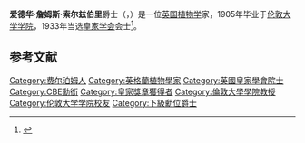 {{Infobox person
| name                      = Edward James Salisbury
| honorific_prefix          = 爵士
| honorific_suffix          = 
| image                     = 
| image_size                = 
| alt                       = 
| caption                   = 
| birth_date                = {{birth date|df=yes|1886|4|16}}
| birth_place               = 英格兰[[赫特福德郡|赫特福德郡]][[哈彭登|哈彭登]]
| death_date                = {{Death date and age|df=yes|1978|11|10|1886|4|16}}
| death_place               = 英格兰[[西薩塞克斯郡|西薩塞克斯郡]]Felpham
| death_cause               = 
| resting_place             = 
| resting_place_coordinates = <!-- {{coord|LAT|LONG|display=inline,title}} -->
| known_for                 = 
| education                 = [[University_College_School|University College School]]
| alma_mater                = [[伦敦大学学院|伦敦大学学院]]
| employer                  = [[伦敦玛丽王后大学|东伦敦技术学院]]
| organization              = {{unbulleted list
 |[[Agricultural_Improvement_Council|Agricultural Improvement Council]]
 |[[British_Ecological_Society|British Ecological Society]]
 |[[Hertfordshire_Natural_History_Society|Hertfordshire Natural History Society]]
 |[[Norfolk_&_Norwich_Naturalists'_Society|Norfolk & Norwich Naturalists' Society]]
 |[[皇家园艺学会|皇家园艺学会]]
 |[[皇家学会|皇家学会]]
 }}
| notable_works             = 
| occupation                = 生态学家、[[植物学家|植物学家]]
| title                     = {{unbulleted list
 |[[理學博士|D.Sc.]] (1913)
 |[[裘恩教授席|裘恩植物學教授]] (1929–1943)
 |[[皇家学会会士|FRS]] (1933)
 |[[大英帝國勳章|CBE勳銜]] (1939)
 |[[骑士|骑士]] (1946)
 |[[爱丁堡大学|爱丁堡大学]][[名誉学位|名誉]]博士 (1950)
 |[[格拉斯哥大學|格拉斯哥大學]][[名誉学位|名誉]]博士 (1956)
 }}
| religion                  = 
| spouse                    = Mabel Elwin-Coles (1917–1956)
| parents                   = James Wright Salisbury (businessman)<br/>Elizabeth Salisbury née Stimpson
| relations                 = [[弗兰克·O·索尔兹伯里|弗兰克·O·索尔兹伯里]]（堂亲）
| awards                    = {{unbulleted list
 |[[Veitch_Memorial_Medal|Veitch Memorial Medal]] (1935)
 |[[皇家獎章|皇家獎章]] (1945)
 |[[Victoria_Medal_of_Honour|VMH]] (1953)
 }}
| signature                 = 
| signature_alt             = 
}}
'''爱德华·詹姆斯·索尔兹伯里'''爵士（{{lang-en|Sir '''Edward James Salisbury'''}}，{{bd|1886年|4月16日|1978年|11月10日}}）是一位[[英国|英国]][[植物学|植物学]]家，1905年毕业于[[伦敦大学学院|伦敦大学学院]]，1933年当选[[皇家学会|皇家学会]]会士<ref>{{Cite journal | last1 = Clapham | first1 = A. R. | title = Edward James Salisbury. 16 April 1886 – 10 November 1978 | journal = Biographical Memoirs of Fellows of the Royal Society | volume = 26 | pages = 502–526 | year = 1980 | doi-access = free }}</ref>。

==参考文献==
{{reflist}}

{{s-start}}
{{s-aca}}
{{succession box
| before = [[詹姆斯·格雷_(动物学家)|詹姆斯·格雷]]
| title  = [[富勒生理学教授|富勒生理学教授]]
| years  = 1953 – 1957
| after  = [[哈罗德·M·福克斯|哈罗德·M·福克斯]]}}
{{s-end}}
{{皇家奖章获得者}}
{{Authority control}}

{{DEFAULTSORT:Salisbury, Edward James}}
[[Category:费尔珀姆人|Category:费尔珀姆人]]
[[Category:英格蘭植物學家|Category:英格蘭植物學家]]
[[Category:英國皇家學會院士|Category:英國皇家學會院士]]
[[Category:CBE勳銜|Category:CBE勳銜]]
[[Category:皇家獎章獲得者|Category:皇家獎章獲得者]]
[[Category:倫敦大學學院教授|Category:倫敦大學學院教授]]
[[Category:伦敦大学学院校友|Category:伦敦大学学院校友]]
[[Category:下級勳位爵士|Category:下級勳位爵士]]
